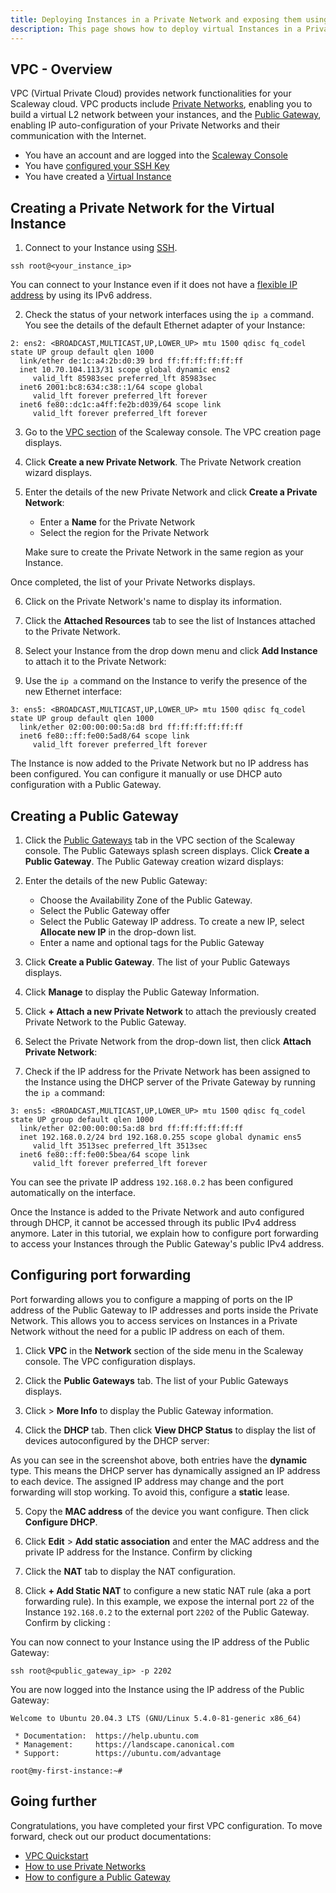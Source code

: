 ```yaml
---
title: Deploying Instances in a Private Network and exposing them using a Public Gateway
description: This page shows how to deploy virtual Instances in a Private Network and expose them using a Public Gateway
---
```


## VPC - Overview

VPC (Virtual Private Cloud) provides network functionalities for your Scaleway cloud. VPC products include [Private Networks](https://www.scaleway.com/en/private-networks/), enabling you to build a virtual L2 network between your instances, and the [Public Gateway](https://www.scaleway.com/en/public-gateway/), enabling IP auto-configuration of your Private Networks and their communication with the Internet.

<Message type="requirement">

- You have an account and are logged into the [Scaleway Console](https://console.scaleway.com)
- You have [configured your SSH Key](/console/my-project/how-to/create-ssh-key/)
- You have created a [Virtual Instance](https://www.scaleway.com/en/virtual-instances/)

</Message>

## Creating a Private Network for the Virtual Instance

1. Connect to your Instance using [SSH](https://www.scaleway.com/en/docs/compute/instances/how-to/connect-to-instance/). 

  ```
  ssh root@<your_instance_ip>
  ```

  <Message type="tip">

  You can connect to your Instance even if it does not have a [flexible IP address](https://www.scaleway.com/en/docs/compute/instances/how-to/use-flexips/) by using its IPv6 address.

  </Message>

2. Check the status of your network interfaces using the `ip a` command. You see the details of the default Ethernet adapter of your Instance:

  ```
  2: ens2: <BROADCAST,MULTICAST,UP,LOWER_UP> mtu 1500 qdisc fq_codel state UP group default qlen 1000
    link/ether de:1c:a4:2b:d0:39 brd ff:ff:ff:ff:ff:ff
    inet 10.70.104.113/31 scope global dynamic ens2
       valid_lft 85983sec preferred_lft 85983sec
    inet6 2001:bc8:634:c38::1/64 scope global
       valid_lft forever preferred_lft forever
    inet6 fe80::dc1c:a4ff:fe2b:d039/64 scope link
       valid_lft forever preferred_lft forever
  ```

3. Go to the [VPC section](https://console.scaleway.com/vpc/private-networks) of the Scaleway console. The VPC creation page displays. 

  <Lightbox src="scaleway_vpc_splash.png" alt="" />

4. Click **Create a new Private Network**. The Private Network creation wizard displays. 

5. Enter the details of the new Private Network and click **Create a Private Network**:

    - Enter a **Name** for the Private Network
    - Select the region for the Private Network

    <Message type="note">

    Make sure to create the Private Network in the same region as your Instance.

    </Message>
  
  Once completed, the list of your Private Networks displays.

6. Click on the Private Network's name to display its information. 

7. Click the **Attached Resources** tab to see the list of Instances attached to the Private Network. 

8. Select your Instance from the drop down menu and click **Add Instance** to attach it to the Private Network:

  <Lightbox src="scaleway_add_instance.png" alt="" />

9. Use the `ip a` command on the Instance to verify the presence of the new Ethernet interface: 

  ```
  3: ens5: <BROADCAST,MULTICAST,UP,LOWER_UP> mtu 1500 qdisc fq_codel state UP group default qlen 1000
    link/ether 02:00:00:00:5a:d8 brd ff:ff:ff:ff:ff:ff
    inet6 fe80::ff:fe00:5ad8/64 scope link
       valid_lft forever preferred_lft forever
  ```

The Instance is now added to the Private Network but no IP address has been configured. You can configure it manually or use DHCP auto configuration with a Public Gateway. 

## Creating a Public Gateway

1. Click the [Public Gateways](https://console.scaleway.com/vpc/public-gateways) tab in the VPC section of the Scaleway console. The Public Gateways splash screen displays. Click **Create a Public Gateway**. The Public Gateway creation wizard displays:

  <Lightbox src="scaleway_vpc_public_gateway_splash.png" alt="" />

2. Enter the details of the new Public Gateway: 

    - Choose the Availability Zone of the Public Gateway.
    - Select the Public Gateway offer
    - Select the Public Gateway IP address. To create a new IP, select **Allocate new IP** in the drop-down list. 
    - Enter a name and optional tags for the Public Gateway

3. Click **Create a Public Gateway**. The list of your Public Gateways displays.

  <Lightbox src="scaleway_vpc_public_gateway_list.png" alt="" />

4. Click **Manage** to display the Public Gateway Information. 

5. Click **+ Attach a new Private Network** to attach the previously created Private Network to the Public Gateway.

6. Select the Private Network from the drop-down list, then click **Attach Private Network**:

  <Lightbox src="scaleway_vpc_public_gateway_attach_network.png" alt="" /> 

7. Check if the IP address for the Private Network has been assigned to the Instance using the DHCP server of the Private Gateway by running the `ip a` command: 

  ```
  3: ens5: <BROADCAST,MULTICAST,UP,LOWER_UP> mtu 1500 qdisc fq_codel state UP group default qlen 1000
    link/ether 02:00:00:00:5a:d8 brd ff:ff:ff:ff:ff:ff
    inet 192.168.0.2/24 brd 192.168.0.255 scope global dynamic ens5
       valid_lft 3513sec preferred_lft 3513sec
    inet6 fe80::ff:fe00:5bea/64 scope link 
       valid_lft forever preferred_lft forever
  ```

  You can see the private IP address `192.168.0.2` has been configured automatically on the interface.

  <Message type="note">

  Once the Instance is added to the Private Network and auto configured through DHCP, it cannot be accessed through its public IPv4 address anymore. Later in this tutorial, we explain how to configure port forwarding to access your Instances through the Public Gateway's public IPv4 address.

  </Message>

## Configuring port forwarding 

Port forwarding allows you to configure a mapping of ports on the IP address of the Public Gateway to IP addresses and ports inside the Private Network. This allows you to access services on Instances in a Private Network without the need for a public IP address on each of them. 

1. Click **VPC** in the **Network** section of the side menu in the Scaleway console. The VPC configuration displays.

2. Click the **Public Gateways** tab. The list of your Public Gateways displays. 

3. Click <Icon name="more" /> > **More Info** to display the Public Gateway information. 

4. Click the **DHCP** tab. Then click **View DHCP Status** to display the list of devices autoconfigured by the DHCP server: 

  <Lightbox src="scaleway_vpc_dhcp_status.png" />

  <Message type="tip">

  As you can see in the screenshot above, both entries have the **dynamic** type. This means the DHCP server has dynamically assigned an IP address to each device. The assigned IP address may change and the port forwarding will stop working. To avoid this, configure a **static** lease. 

  </Message>

5. Copy the **MAC address** of the device you want configure. Then click **Configure DHCP**.

6. Click **Edit** > **Add static association** and enter the MAC address and the private IP address for the Instance. Confirm by clicking <Icon name="validate" />

  <Lightbox src="scaleway_vpc_static_dhcp.png" />

7. Click the **NAT** tab to display the NAT configuration. 

8. Click **+ Add Static NAT** to configure a new static NAT rule (aka a port forwarding rule). In this example, we expose the internal port `22` of the Instance `192.168.0.2` to the external port `2202` of the Public Gateway. Confirm by clicking <Icon name="validate" />:

  <Lightbox src="scaleway_vpc_static_nat.png" />

You can now connect to your Instance using the IP address of the Public Gateway: 

```
ssh root@<public_gateway_ip> -p 2202
```

You are now logged into the Instance using the IP address of the Public Gateway: 

```
Welcome to Ubuntu 20.04.3 LTS (GNU/Linux 5.4.0-81-generic x86_64)

 * Documentation:  https://help.ubuntu.com
 * Management:     https://landscape.canonical.com
 * Support:        https://ubuntu.com/advantage

root@my-first-instance:~#
```

## Going further

Congratulations, you have completed your first VPC configuration. To move forward, check out our product documentations: 

* [VPC Quickstart](https://www.scaleway.com/en/docs/network/vpc/quickstart/)
* [How to use Private Networks](https://www.scaleway.com/en/docs/compute/instances/how-to/use-private-networks)
* [How to configure a Public Gateway](https://www.scaleway.com/en/docs/network/vpc/how-to/configure-a-public-gateway/)
